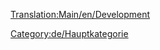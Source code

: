 [[Translation:Main/en/Development]]
{{en/Bilingual box| De
| ---
| The following is a list of pages relating to OpenTTD development.}}


[[Category:de/Hauptkategorie]]